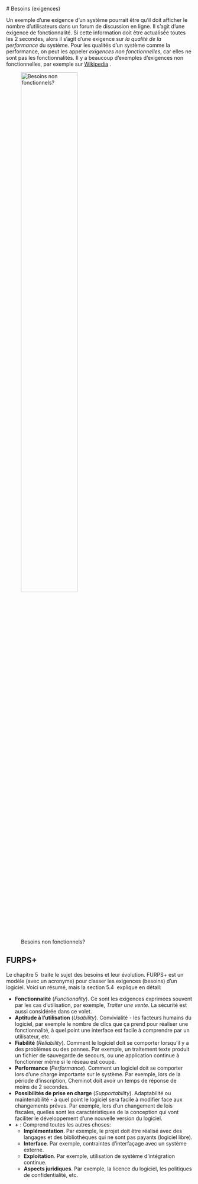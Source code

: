  # Besoins (exigences)

Un exemple d'une exigence d'un système pourrait être qu'il doit afficher le nombre d'utilisateurs dans un forum de discussion en ligne.
Il s'agit d'une exigence de fonctionnalité.
Si cette information doit être actualisée toutes les 2 secondes, alors il s'agit d'une exigence sur *la qualité de la performance* du système.
Pour les qualités d'un système comme la performance, on peut les appeler *exigences non fonctionnelles*, car elles ne sont pas les fonctionnalités.
Il y a beaucoup d'exemples d'exigences non fonctionnelles, par exemple sur [Wikipedia](https://en.wikipedia.org/wiki/Non-functional_requirement#Examples)\ \faWikipediaW<i class="fa-brands fa-wikipedia-w"></i>.

![Besoins non fonctionnels?](images/RamasserBesoins.jpg){#fig-besoins width="60%"}

## FURPS+

Le chapitre 5\ \faBook<i class="fa-solid fa-book"></i>\ traite le sujet des besoins et leur évolution.
FURPS+ est un modèle (avec un acronyme) pour classer les exigences (besoins) d'un logiciel. Voici un résumé, mais la section 5.4\ \faBook<i class="fa-solid fa-book"></i>\ explique en détail:

- **Fonctionnalité** (*Functionality*). Ce sont les exigences exprimées souvent par les cas d'utilisation, par exemple, *Traiter une vente*. La sécurité est aussi considérée dans ce volet.
- **Aptitude à l'utilisation** (*Usability*). Convivialité - les facteurs humains du logiciel, par exemple le nombre de clics que ça prend pour réaliser une fonctionnalité, à quel point une interface est facile à comprendre par un utilisateur, etc.
- **Fiabilité** (*Reliability*). Comment le logiciel doit se comporter lorsqu'il y a des problèmes ou des pannes. 
Par exemple, un traitement texte produit un fichier de sauvegarde de secours, ou une application continue à fonctionner même si le réseau est coupé.
- **Performance** (*Performance*). Comment un logiciel doit se comporter lors d'une charge importante sur le système.
Par exemple, lors de la période d'inscription, Cheminot doit avoir un temps de réponse de moins de 2 secondes.
- **Possibilités de prise en charge** (*Supportability*). Adaptabilité ou maintenabilité - à quel point le logiciel sera facile à modifier face aux changements prévus.
Par exemple, lors d'un changement de lois fiscales, quelles sont les caractéristiques de la conception qui vont faciliter le développement d'une nouvelle version du logiciel.
- **\+** : Comprend toutes les autres choses:
  - **Implémentation**. Par exemple, le projet doit être réalisé avec des langages et des bibliothèques qui ne sont pas payants (logiciel libre).
  - **Interface**. Par exemple, contraintes d'interfaçage avec un système externe.
  - **Exploitation**. Par exemple, utilisation de système d'intégration continue.
  - **Aspects juridiques**. Par exemple, la licence du logiciel, les politiques de confidentialité, etc.
